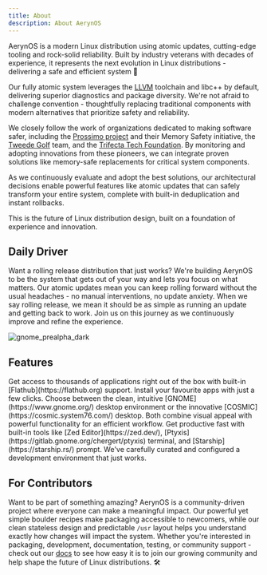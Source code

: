 ```yaml
---
title: About
description: About AerynOS
---
```


<Card>
  AerynOS is a modern Linux distribution using atomic updates, cutting-edge
  tooling and rock-solid reliability. Built by industry veterans with decades
  of experience, it represents the next evolution in Linux distributions -
  delivering a safe and efficient system 🐍
</Card>

Our fully atomic system leverages the [LLVM](https://llvm.org/) toolchain and libc++ by default, delivering superior diagnostics and package diversity. We're not afraid to challenge convention - thoughtfully replacing traditional components with modern alternatives that prioritize safety and reliability.

We closely follow the work of organizations dedicated to making software safer, including the [Prossimo project](https://www.memorysafety.org/) and their Memory Safety initiative, the [Tweede Golf](https://tweedegolf.nl/en) team, and the [Trifecta Tech Foundation](https://trifectatech.org/). By monitoring and adopting innovations from these pioneers, we can integrate proven solutions like memory-safe replacements for critical system components.

As we continuously evaluate and adopt the best solutions, our architectural decisions enable powerful features like atomic updates that can safely transform your entire system, complete with built-in deduplication and instant rollbacks.

This is the future of Linux distribution design, built on a foundation of experience and innovation.


## Daily Driver
Want a rolling release distribution that just works? We're building AerynOS to be the system that gets out of your way and lets you focus on what matters. Our atomic updates mean you can keep rolling forward without the usual headaches - no manual interventions, no update anxiety. When we say rolling release, we mean it should be as simple as running an update and getting back to work. Join us on this journey as we continuously improve and refine the experience.

![gnome_prealpha_dark](@/images/editions/gnome_prealpha_dark.png)

## Features

<CardGrid stagger>

  <Card title="Flathub Integration" icon="simple-icons:flathub">
    Get access to thousands of applications right out of the box with built-in [Flathub](https://flathub.org) support. Install your favourite apps with just a few clicks.
  </Card>

  <Card title="Choice of Modern Desktops" icon="fa6-solid:desktop">
    Choose between the clean, intuitive [GNOME](https://www.gnome.org/) desktop environment or the innovative [COSMIC](https://cosmic.system76.com/) desktop. Both combine visual appeal with powerful functionality for an efficient workflow.

  </Card>

  <Card title="Developer Ready" icon="fa6-solid:code">
    Get productive fast with built-in tools like [Zed Editor](https://zed.dev/), [Ptyxis](https://gitlab.gnome.org/chergert/ptyxis) terminal, and [Starship](https://starship.rs/) prompt. We've carefully curated and configured a development environment that just works.
  </Card>
</CardGrid>

## For Contributors

Want to be part of something amazing? AerynOS is a community-driven project where everyone can make a meaningful impact. Our powerful yet simple boulder recipes make packaging accessible to newcomers, while our clean stateless design and predictable `/usr` layout helps you understand exactly how changes will impact the system. Whether you're interested in packaging, development, documentation, testing, or community support - check out our [docs](https://aerynos.dev) to see how easy it is to join our growing community and help shape the future of Linux distributions. 🛠️

<Asciinema id="674948" />
